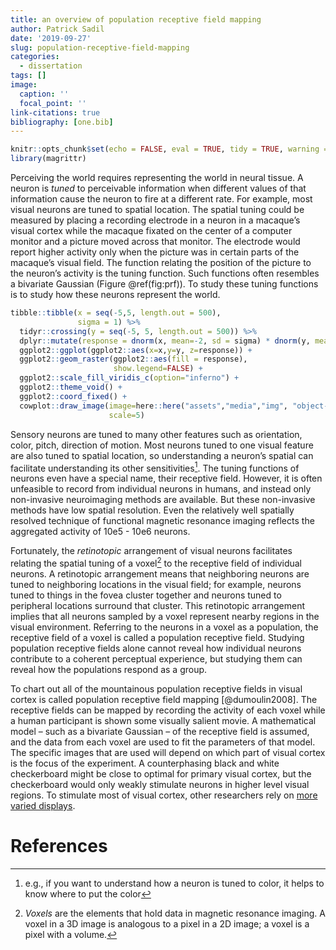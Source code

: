 ```yaml
---
title: an overview of population receptive field mapping
author: Patrick Sadil
date: '2019-09-27'
slug: population-receptive-field-mapping
categories:
  - dissertation
tags: []
image:
  caption: ''
  focal_point: ''
link-citations: true
bibliography: [one.bib]
---
```


```r
knitr::opts_chunk$set(echo = FALSE, eval = TRUE, tidy = TRUE, warning = FALSE, message = FALSE)
library(magrittr)
```

Perceiving the world requires representing the world in neural tissue. A neuron is _tuned_ to perceivable information when different values of that information cause the neuron to fire at a different rate. For example, most visual neurons are tuned to spatial location. The spatial tuning could be measured by placing a recording electrode in a neuron in a macaque's visual cortex while the macaque fixated on the center of a computer monitor and a picture moved across that monitor. The electrode would report higher activity only when the picture was in certain parts of the macaque's visual field. The function relating the position of the picture to the neuron's activity is the tuning function. Such functions often resembles a bivariate Gaussian (Figure \@ref(fig:prf)). To study these tuning functions is to study how these neurons represent the world. 

```r

tibble::tibble(x = seq(-5,5, length.out = 500),
               sigma = 1) %>%
  tidyr::crossing(y = seq(-5, 5, length.out = 500)) %>%
  dplyr::mutate(response = dnorm(x, mean=-2, sd = sigma) * dnorm(y, mean=2, sd = sigma)) %>%
  ggplot2::ggplot(ggplot2::aes(x=x,y=y, z=response)) +
  ggplot2::geom_raster(ggplot2::aes(fill = response),
                       show.legend=FALSE) +
  ggplot2::scale_fill_viridis_c(option="inferno") +
  ggplot2::theme_void() +
  ggplot2::coord_fixed() +
  cowplot::draw_image(image=here::here("assets","media","img", "object-018_paired-039_ap-0.png"),
                      scale=5)
```

Sensory neurons are tuned to many other features such as orientation, color, pitch, direction of motion. Most neurons tuned to one visual feature are also tuned to spatial location, so understanding a neuron's spatial can facilitate understanding its other sensitivities^[e.g., if you want to understand how a neuron is tuned to color, it helps to know where to put the color]. The tuning functions of neurons even have a special name, their receptive field. However, it is often unfeasible to record from individual neurons in humans, and instead only non-invasive neuroimaging methods are available. But these non-invasive methods have low spatial resolution. Even the relatively well spatially resolved technique of functional magnetic resonance imaging reflects the aggregated activity of 10e5 - 10e6 neurons. 

Fortunately, the _retinotopic_ arrangement of visual neurons facilitates relating the spatial tuning of a voxel^[ _Voxels_ are the elements that hold data in magnetic resonance imaging. A voxel in a 3D image is analogous to a pixel in a 2D image; a voxel is a pixel with a volume.] to the receptive field of individual neurons. A retinotopic arrangement means that neighboring neurons are tuned to neighboring locations in the visual field; for example, neurons tuned to things in the fovea cluster together and neurons tuned to peripheral locations surround that cluster. This retinotopic arrangement implies that all neurons sampled by a voxel represent nearby regions in the visual environment. Referring to the neurons in a voxel as a population, the receptive field of a voxel is called a population receptive field. Studying population receptive fields alone cannot reveal how individual neurons contribute to a coherent perceptual experience, but studying them can reveal how the populations respond as a group.

To chart out all of the mountainous population receptive fields in visual cortex is called population receptive field mapping [@dumoulin2008]. The receptive fields can be mapped by recording the activity of each voxel while a human participant is shown some visually salient movie. A mathematical model -- such as a bivariate Gaussian -- of the receptive field is assumed, and the data from each voxel are used to fit the parameters of that model. The specific images that are used will depend on which part of visual cortex is the focus of the experiment. A counterphasing black and white checkerboard might be close to optimal for primary visual cortex, but the checkerboard would only weakly stimulate neurons in higher level visual regions. To stimulate most of visual cortex, other researchers rely on [more varied displays](kendrickkay.net/analyzePRF/). 


# References
